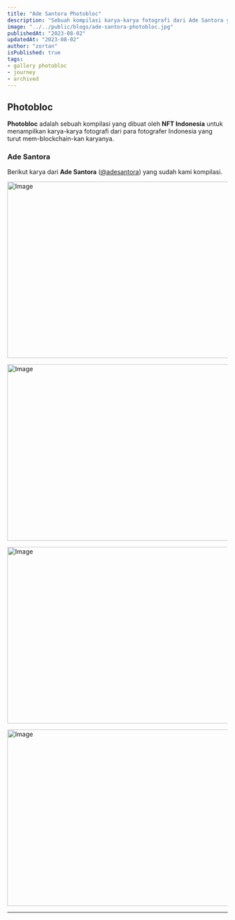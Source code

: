 ```yaml
---
title: "Ade Santora Photobloc"
description: "Sebuah kompilasi karya-karya fotografi dari Ade Santora yang dibuat oleh NFTindonesia."
image: "../../public/blogs/ade-santora-photobloc.jpg"
publishedAt: "2023-08-02"
updatedAt: "2023-08-02"
author: "zortan"
isPublished: true
tags:
- gallery photobloc
- journey
- archived
---
```


## Photobloc

**Photobloc** adalah sebuah kompilasi yang dibuat oleh **NFT Indonesia** untuk menampilkan karya-karya fotografi dari para fotografer Indonesia yang turut mem-blockchain-kan karyanya.

### Ade Santora

Berikut karya dari **Ade Santora** ([@adesantora](https://x.com/adesantora)) yang sudah kami kompilasi.

<Image
  src="/blogs/original/ade-santora-photobloc-0.jpg"
  width="718"
  height="404"
  alt="Image"
  sizes="100vw"
/>

<Image
  src="/blogs/original/ade-santora-photobloc-1.jpg"
  width="718"
  height="404"
  alt="Image"
  sizes="100vw"
/>

<Image
  src="/blogs/original/ade-santora-photobloc-2.jpg"
  width="718"
  height="404"
  alt="Image"
  sizes="100vw"
/>

<Image
  src="/blogs/original/ade-santora-photobloc-3.png"
  width="718"
  height="404"
  alt="Image"
  sizes="100vw"
/>

---